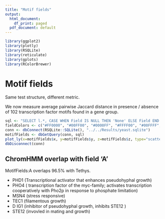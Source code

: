 ```yaml
---
title: "Motif fields"
output:
  html_document:
    df_print: paged
  pdf_document: default
---
```


```r
library(ggplot2)
library(plotly)
library(RSQLite)
library(reticulate)
library(gplots)
library(RColorBrewer)
```

# Motif fields

Same test structure, different metric.

We now measure average pairwise Jaccard distance in presence / absence of 102 transcription factor motifs found in a gene group.

```r
sql <- "SELECT l.*, CASE WHEN Field IS NULL THEN 'None' ELSE Field END AS Field FROM Loci l LEFT JOIN MotifFields f ON l.Gene = f.Gene"
fieldColors <- c("#FF0000", "#00FF00", "#0000FF", "#FFFF00", "#00FFFF", "#4488AA", "#FF00FF", "#000000")
conn <- dbConnect(RSQLite::SQLite(), "../../Results/yeast.sqlite")
motifFields <- dbGetQuery(conn, sql)
plot_ly(x=motifFields$x, y=motifFields$y, z=motifFields$z, type="scatter3d", mode="markers", text=motifFields$Gene, color=motifFields$Field, colors=fieldColors)
dbDisconnect(conn)
```
## ChromHMM overlap with field 'A'

MotifFields:A overlaps 96.5% with Tethys.

* PHD1 (Transcriptional activator that enhances pseudohyphal growth)
* PHO4 ( transcription factor of the myc-family; activates transcription cooperatively with Pho2p in response to phosphate limitation)
* MSN4 (stress responsive)
* TEC1 (filamentous growth)
* D IG1 (inhibitor of pseudohyphal growth, inhibits STE12 )
* STE12 (invovled in mating and growth)
